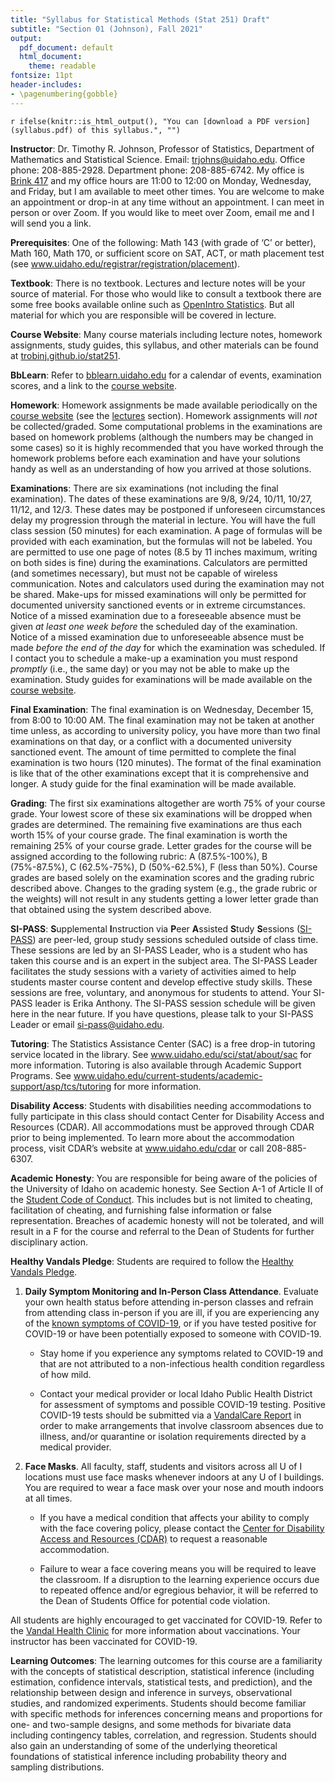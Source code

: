 ---
title: "Syllabus for Statistical Methods (Stat 251) Draft"
subtitle: "Section 01 (Johnson), Fall 2021"
output: 
  pdf_document: default
  html_document: 
    theme: readable
fontsize: 11pt
header-includes:
- \pagenumbering{gobble}
---

`r ifelse(knitr::is_html_output(), "You can [download a PDF version](syllabus.pdf) of this syllabus.", "")`

\raggedright

**Instructor**: Dr. Timothy R. Johnson, Professor of Statistics, Department of Mathematics and Statistical Science. Email: <trjohns@uidaho.edu>. Office phone: 208-885-2928. Department phone: 208-885-6742. My office is [Brink 417](https://goo.gl/maps/zcpTXzbPCGWGj7tM9) and my office hours are 11:00 to 12:00 on Monday, Wednesday, and Friday, but I am available to meet other times. You are welcome to make an appointment or drop-in at any time without an appointment. I can meet in person or over Zoom. If you would like to meet over Zoom, email me and I will send you a link.

**Prerequisites**: One of the following: Math 143 (with grade of 'C' or better), Math 160, Math 170, or sufficient score on SAT, ACT, or math placement test (see [www.uidaho.edu/registrar/registration/placement](http://www.uidaho.edu/registrar/registration/placement)).

**Textbook**: There is no textbook. Lectures and lecture notes will be your source of material. For those who would like to consult a textbook there are some free books available online such as [OpenIntro Statistics](https://www.openintro.org/stat). But all material for which you are responsible will be covered in lecture.

**Course Website**: Many course materials including lecture notes, homework assignments, study guides, this syllabus, and other materials can be found at [trobinj.github.io/stat251](https://trobinj.github.io/stat251).

**BbLearn**: Refer to [bblearn.uidaho.edu](http://bblearn.uidaho.edu) for a calendar of events, examination scores, and a link to the [course website](https://trobinj.github.io/stat422).

**Homework**: Homework assignments be made available periodically on the [course website](https://trobinj.github.io/stat251) (see the [lectures](https://trobinj.github.io/stat251/lectures) section). Homework assignments will *not* be collected/graded. Some computational problems in the examinations are based on homework problems (although the numbers may be changed in some cases) so it is highly recommended that you have worked through the homework problems before each examination and have your solutions handy as well as an understanding of how you arrived at those solutions.

**Examinations**: There are six examinations (not including the final examination). The dates of these examinations are 9/8, 9/24, 10/11, 10/27, 11/12, and 12/3. These dates may be postponed if unforeseen circumstances delay my progression through the material in lecture. You will have the full class session (50 minutes) for each examination. A page of formulas will be provided with each examination, but the formulas will not be labeled. You are permitted to use one page of notes (8.5 by 11 inches maximum, writing on both sides is fine) during the examinations. Calculators are permitted (and sometimes necessary), but must not be capable of wireless communication. Notes and calculators used during the examination may not be shared. Make-ups for missed examinations will only be permitted for documented university sanctioned events or in extreme circumstances. Notice of a missed examination due to a foreseeable absence must be given *at least one week before* the scheduled day of the examination. Notice of a missed examination due to unforeseeable absence must be made *before the end of the day* for which the examination was scheduled. If I contact you to schedule a make-up a examination you must respond *promptly* (i.e., the same day) or you may not be able to make up the examination. Study guides for examinations will be made available on the [course website](https://trobinj.github.io/stat251/calendar.html).

**Final Examination**: The final examination is on Wednesday, December 15, from 8:00 to 10:00 AM. The final examination may not be taken at another time unless, as according to university policy, you have more than two final examinations on that day, or a conflict with a documented university sanctioned event. The amount of time permitted to complete the final examination is two hours (120 minutes). The format of the final examination is like that of the other examinations except that it is comprehensive and longer. A study guide for the final examination will be made available.

**Grading**: The first six examinations altogether are worth 75% of your course grade. Your lowest score of these six examinations will be dropped when grades are determined. The remaining five examinations are thus each worth 15% of your course grade. The final examination is worth the remaining 25% of your course grade. Letter grades for the course will be assigned according to the following rubric: A (87.5%-100%), B (75%-87.5%), C (62.5%-75%), D (50%-62.5%), F (less than 50%). Course grades are based solely on the examination scores and the grading rubric described above. Changes to the grading system (e.g., the grade rubric or the weights) will not result in any students getting a lower letter grade than that obtained using the system described above.

**SI-PASS**: **S**upplemental **I**nstruction via **P**eer **A**ssisted **S**tudy **S**essions ([SI-PASS](https://www.uidaho.edu/current-students/academic-support/asp/tcs/si)) are peer-led, group study sessions scheduled outside of class time. These sessions are led by an SI-PASS Leader, who is a student who has taken this course and is an expert in the subject area. The SI-PASS Leader facilitates the study sessions with a variety of activities aimed to help students master course content and develop effective study skills. These sessions are free, voluntary, and anonymous for students to attend. Your SI-PASS leader is Erika Anthony. The SI-PASS session schedule will be given here in the near future. If you have questions, please talk to your SI-PASS Leader or email <si-pass@uidaho.edu>.

**Tutoring**: The Statistics Assistance Center (SAC) is a free drop-in tutoring service located in the library. See [www.uidaho.edu/sci/stat/about/sac](http://www.uidaho.edu/sci/stat/about/sac) for more information. Tutoring is also available through Academic Support Programs. See [www.uidaho.edu/current-students/academic-support/asp/tcs/tutoring](https://www.uidaho.edu/current-students/academic-support/asp/tcs/tutoring) for more information.

**Disability Access**: Students with disabilities needing accommodations to fully participate in this class should contact Center for Disability Access and Resources (CDAR). All accommodations must be approved through CDAR prior to being implemented. To learn more about the accommodation process, visit CDAR's website at [www.uidaho.edu/cdar](https://www.uidaho.edu/current-students/cdar) or call 208-885-6307.

**Academic Honesty**: You are responsible for being aware of the policies of the University of Idaho on academic honesty. See Section A-1 of Article II of the [Student Code of Conduct](http://www.uidaho.edu/student-affairs/dean-of-students/student-conduct/student-code-of-conduct). This includes but is not limited to cheating, facilitation of cheating, and furnishing false information or false representation. Breaches of academic honesty will not be tolerated, and will result in a F for the course and referral to the Dean of Students for further disciplinary action.

**Healthy Vandals Pledge**: Students are required to follow the [Healthy Vandals Pledge](https://www.webpages.uidaho.edu/cetl/docs/2021-Fall-Healthy-Vandals-Syllabus-Policies.pdf).

1. **Daily Symptom Monitoring and In-Person Class Attendance**. Evaluate your own health status before attending in-person classes and refrain from attending class in-person if you are ill, if you are experiencing any of the [known symptoms of COVID-19](https://www.cdc.gov/coronavirus/2019-ncov/symptoms-testing/symptoms.html), or if you have tested positive for COVID-19 or have been potentially exposed to someone with COVID-19. 

    - Stay home if you experience any symptoms related to COVID-19 and that are not attributed to a non-infectious health condition regardless of how mild.
    
    - Contact your medical provider or local Idaho Public Health District for assessment of symptoms and possible COVID-19 testing. Positive COVID-19 tests should be submitted via a [VandalCare Report](https://www.uidaho.edu/student-affairs/dean-of-students/vandalcare) in order to make arrangements that involve classroom absences due to illness, and/or quarantine or isolation requirements directed by a medical provider.

2.  **Face Masks**. All faculty, staff, students and visitors across all U of I locations must use face masks whenever indoors at any U of I buildings. You are required to wear a face mask over your nose and mouth indoors at all times.

    - If you have a medical condition that affects your ability to comply with the face covering policy, please contact the [Center for Disability Access and Resources (CDAR)](https://www.uidaho.edu/current-students/cdar) to request a reasonable accommodation.

    - Failure to wear a face covering means you will be required to leave the classroom. If a disruption to the learning experience occurs due to repeated offence and/or egregious behavior, it will be referred to the Dean of Students Office for potential code violation. 

All students are highly encouraged to get vaccinated for COVID-19. Refer to the [Vandal Health Clinic](https://www.uidaho.edu/vandal-health-clinic/coronavirus/vaccine) for more information about vaccinations. Your instructor has been vaccinated for COVID-19. 

**Learning Outcomes**: The learning outcomes for this course are a familiarity with the concepts of statistical description, statistical inference (including estimation, confidence intervals, statistical tests, and prediction), and the relationship between design and inference in surveys, observational studies, and randomized experiments. Students should become familiar with specific methods for inferences concerning means and proportions for one- and two-sample designs, and some methods for bivariate data including contingency tables, correlation, and regression. Students should also gain an understanding of some of the underlying theoretical foundations of statistical inference including probability theory and sampling distributions.
